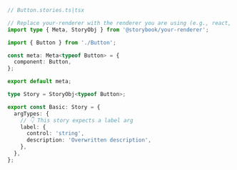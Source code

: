 ```ts
// Button.stories.ts|tsx

// Replace your-renderer with the renderer you are using (e.g., react, vue3, angular, etc.)
import type { Meta, StoryObj } from '@storybook/your-renderer';

import { Button } from './Button';

const meta: Meta<typeof Button> = {
  component: Button,
};

export default meta;

type Story = StoryObj<typeof Button>;

export const Basic: Story = {
  argTypes: {
    // 👇 This story expects a label arg
    label: {
      control: 'string',
      description: 'Overwritten description',
    },
  },
};
```

